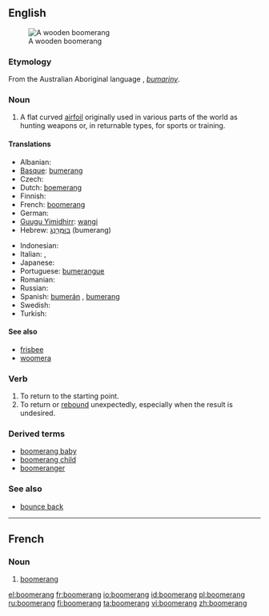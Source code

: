 ==English==
{{wikipedia}}
[[Image:Boomerang.jpg|thumb|A wooden boomerang]]

===Etymology===
From the Australian Aboriginal language {{etyl|aus-syd}}, ''[[bumariny]]''.

===Noun===
{{en-noun}}

# A flat curved [[airfoil]] originally used in various parts of the world as hunting weapons or, in returnable types, for sports or training.

====Translations====
{{trans-top|flat curved airfoil}}
* Albanian: {{t+|sq|bumerang|xs=Albanian}}
* [[Basque]]: [[bumerang]]
* Czech: {{t-|cs|bumerang|m}}
* Dutch: [[boemerang]] {{m}}
* Finnish: {{t+|fi|bumerangi}}
* French: [[boomerang#|boomerang]] {{m}}
* German: {{t+|de|Bumerang|m}}
* [[Guugu Yimidhirr]]: [[wangi]]
* Hebrew: [[בומרנג|בּוּמֶרַנְג]] (bumerang) {{m}}
{{trans-mid}}
* Indonesian: {{t+|id|bumerang|xs=Indonesian}}
* Italian: {{t-|it|boomerang}}, {{t-|it|bumerang}}
* Japanese: {{t-|ja|ブーメラン|tr=būmeran|sc=Jpan}}
* Portuguese: [[bumerangue]]
* Romanian: {{t-|ro|bumerang}}
* Russian: {{t|ru|бумеранг|m|sc=Cyrl|tr=bum'eráng}}
* Spanish: [[bumerán]] {{m}}, [[bumerang]] {{m}}
* Swedish: {{t-|sv|bumerang}}
* Turkish: {{t+|tr|bumerang}}
{{trans-bottom}}

====See also====
* [[frisbee]]<!-- both can refer to spinning flying toys -->
* [[woomera]]<!-- both refer to weapons used by Australian aborigines whose names derived from Australian aboriginal languages -->

===Verb===
{{en-verb|boomerangs|boomeranging|boomeranged|boomeranged}}

# To return to the starting point.
# To return or [[rebound]] unexpectedly, especially when the result is undesired.

===Derived terms===
* [[boomerang baby]]
* [[boomerang child]]
* [[boomeranger]]


===See also===
* [[bounce back]]
----

==French==

===Noun===
{{fr-noun|m|plural=boomerangs}}

# [[boomerang#English|boomerang]]

[[el:boomerang]]
[[fr:boomerang]]
[[io:boomerang]]
[[id:boomerang]]
[[pl:boomerang]]
[[ru:boomerang]]
[[fi:boomerang]]
[[ta:boomerang]]
[[vi:boomerang]]
[[zh:boomerang]]